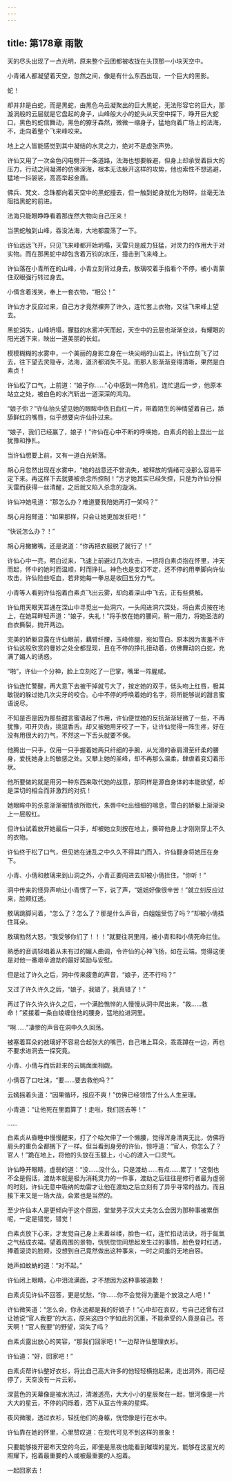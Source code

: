 ```yaml
---
---
---
```

title: 第178章 雨散
---





天的尽头出现了一点光明，原来整个云团都被收拢在头顶那一小块天空中。

小青诸人都凝望着天空，忽然之间，像是有什么东西出现，一个巨大的黑影。

蛇！

却并非是白蛇，而是黑蛇，由黑色乌云凝聚出的巨大黑蛇，无法形容它的巨大，那漩涡般的云层就是它盘起的身子，山峰般大小的蛇头从天空中探下，睁开巨大蛇口，黑色的蛇信舞动，黑色的獠牙森然，微微一缩身子，猛地向着广场上的法海，不，走向着整个飞来峰咬来。

地上之人皆能感觉到其中凝结的水灵之力，绝对不是虚张声势。

许仙又用了一次金色闪电劈开一条道路，法海也想要躲避，但身上却承受着巨大的压力，行动之间凝滞的仿佛深海，根本无法躲开这样的攻势，他也索性不想逃避，猛地一抖袈裟，高高举起金盾。

佛兵、梵文、念珠都向着天空中的黑蛇撞去，但一触到蛇身就化为粉碎，丝毫无法阻挡黑蛇的前进。

法海只能眼睁睁看着那庞然大物向自己压来！

当黑蛇触到山峰，吞没法海，大地都震荡了一下。

许仙远远飞开，只见飞来峰都开始坍塌，天雷只是威力狂猛，对灵力的作用大于对实物。而在那黑蛇中却包含着万钧的水压，撞击到飞来峰上。

许仙落在小青所在的山峰，小青立刻背过身去，敖璃咬着手指看个不停，被小青蒙住双眼强行转过身去。

小倩含着浅笑，奉上一套衣物，“相公！”

许仙方才反应过来，自己方才竟然裸奔了许久，连忙套上衣物，又往飞来峰上望去。

黑蛇消失，山峰坍塌，朦胧的水雾冲天而起，天空中的云层也渐渐变淡，有耀眼的阳光透下来，映出一道美丽的长虹。

模模糊糊的水雾中，一个美丽的身影立身在一块尖峭的山岩上，许仙立刻飞了过去，往下望去灵隐寺，法海，道济都消失不见。而那人影渐渐变得清晰，果然是白素贞！

许仙松了口气，上前道：“娘子你……”心中感到一阵危机，连忙退后一步，他原本站立之处，被白色的水汽斩出一道深深的鸿沟。

“娘子你？”许仙抬头望见她的眼眸中依旧血红一片，带着陌生的神情望着自己，舔舔鲜红的嘴唇，似乎想要向许仙扑过来。

“娘子，我们已经赢了，娘子！”许仙在心中不断的呼唤她，白素贞的脸上显出一丝犹豫和挣扎。

当许仙想要上前，又有一道白光斩落。

胡心月忽然出现在水雾中，“她的战意还不曾消失，被释放的情绪可没那么容易平定下来。再这样下去就要被杀念所控制！”方才她其实已经失控，只是为许仙分担天雷而获得一丝清醒，之后就又陷入杀念的漩涡。

许仙冲她吼道：“那怎么办？难道要我陪她再打一架吗？”

胡心月抱臂道：“如果那样，只会让她更加发狂吧！”

“快说怎么办？！”

胡心月撇撇嘴，还是说道：“你再把衣服脱了就行了！”

许仙心中一亮，明白过来，飞速上前避过几次攻击，一把将白素贞抱在怀里，冲天而起，怀中的她时而温顺，时而挣扎。神色也是变幻不定，还不停的用拳脚向许仙攻击，许仙险些呕血，若非她每一拳总是收回五分力气。

小青等人看到许仙抱着白素贞飞出云雾，却向着深山中飞去，正有些费解。

许仙用天眼天耳通在深山中寻觅出一处洞穴，一头闯进洞穴深处，将白素贞按在地上，在她耳畔轻声道：“娘子，失礼！”将手放在她的腰间，稍一用力，将她圣洁的白衣撕裂，抛开两边。

完美的娇躯显露在许仙眼前，藕臂纤腰，玉峰修腿，宛如雪白。原本因为害羞不许许仙这般欣赏的曼妙之处全都显现，且在不停的挣扎扭动着，仿佛舞动的白蛇，充满了媚人的诱惑。

“啪”，许仙一个分神，脸上立刻吃了一巴掌，嘴里一阵腥咸。

许仙连忙警醒，再大意下去被干掉就亏大了，按定她的双手，低头吻上红唇，极其敏锐的躲过她几次尖牙的咬合。心中不停的呼唤着她的名字，将所能够说的甜言蜜语说尽。

不知是否是因为那些甜言蜜语起了作用，许仙便觉她的反抗渐渐轻微了一些，不再犹豫，叩开贝齿，挑逗香舌。却又被她用牙咬了一下，让许仙觉得一阵生疼，好在没有用很大的力气，不然这一下舌头就要不保。

他腾出一只手，仅用一只手握着她两只纤细的手腕，从光滑的香肩滑至纤柔的腰身，爱抚她身上的敏感之处。又攀上她的圣峰，却不再那么温柔，肆虐着变幻着形状。

他所要做的就是用另一种东西来取代她的战意，那同样是源自身体的本能欲望，却是深切的相合而非激烈的对抗！

她眼眸中的杀意渐渐被情欲所取代，朱唇中吐出细细的喘息，雪白的娇躯上渐渐染上一层殷红。

但许仙试着放开她最后一只手，却被她立刻按在地上，撕碎他身上才刚刚穿上不久的衣物。

许仙终于松了口气，但见她在迷乱之中久久不得其门而入，许仙翻身将她压在身下。

小青、小倩和敖璃来到山洞之外，小青正要闯进去却被小倩拦住，“你听！”

洞中传来的怪异声响让小青愣了一下，说了声，“姐姐好像很辛苦！”就立刻反应过来，脸颊红透。

敖璃跳脚问着，“怎么了？怎么了？那是什么声音，白姐姐受伤了吗？”却被小倩捂住耳朵。

敖璃勃然大怒，“我受够你们了！！！”就要往洞里闯，被小青和和小倩死命拦住。

熟悉的音调轻唱着从未有过的媚人曲调，令许仙的心神飞扬，如在云端，觉得这便是对他一番艰辛渡劫的最好奖励与安慰。

但是过了许久之后，洞中传来疲惫的声音，“娘子，还不行吗？”

又过了许久许久之后，“娘子，我错了，我真错了！”

再过了许久许久许久之后，一个满脸憔悴的人慢慢从洞中爬出来，“救……救命！”紧接着一条白绫缠住他的腰身，猛地拉进洞里。

“啊……”凄惨的声音在洞中久久回荡。

被塞着耳朵的敖璃好不容易合起张大的嘴巴，自己堵上耳朵，乖乖蹲在一边，再也不要求进洞去一探究竟。

小青、小倩与而后赶来的云嫣面面相觑。

小倩吞了口吐沫，“要……要去救他吗？”

云嫣摇着头道：“因果循环，报应不爽！”仿佛已经领悟了什么人生至理。

小青道：“让他死在里面算了！走啦，我们回去等！”

……

白素贞从昏睡中慢慢醒来，打了个哈欠伸了一个懒腰，觉得浑身清爽无比，仿佛将肩头的重负全都搁下了一样。但当看到身旁的许仙，惊呼道：“官人，你怎么了？官人！”跪在地上，将他的头放在玉腿上，小心的渡入一口灵气。

许仙睁开眼睛，虚弱的道：“没……没什么，只是渡劫……有点……累了！”这倒也不全是假话，渡劫本就是极为消耗灵力的一件事，渡劫之后往往是修行者最为虚弱的时刻，许仙无意中吸纳的劫雷才让他在渡劫之后立刻有了异乎寻常的战力。而且接下来又是一场大战，会累也是当然的。

至少许仙本人是更倾向于这个原因，堂堂男子汉大丈夫怎么会因为那种事被累倒呢，一定是错觉，错觉！

白素贞放下心来，才发觉自己身上未着丝缕，脸色一红，连忙掐动法诀，将于氤氲之气结成衣裙。望着周围的景物，恍恍惚惚间想起发生过的事情，脸色登时红透，捧着滚烫的脸颊，没想到自己竟然做出这种事来，一时之间羞的无地自容。

她声如蚊蚋的道：“对不起。”

许仙闭上眼睛，心中泪流满面，才不想因为这种事被道歉！

白素贞见许仙不回答，更是忧愁，“你……你不会觉得为妻是个放浪之人吧！”

许仙微笑道：“怎么会，你永远都是我的好娘子！”心中却在哀叹，亏自己还曾有过让她说“官人我要”的大志，原来这四个字如此的沉重，不能承受的人竟是自己。苍天啊！“官人我要”的野望，消失了吗？

白素贞露出放心的笑容，“那我们回家吧！”一边帮许仙整理衣衫。

许仙道：“好，回家吧！”

白素贞帮许仙整好衣衫，将比自己高大许多的他轻轻横抱起来，走出洞外，雨已经停了，天空没有一片云彩。

深蓝色的天幕像是被水洗过，清澈透亮，大大小小的星辰聚在一起，银河像是一片大大的星云，不停的闪烁着，洒下从亘古传来的星辉。

夜风微暖，透过衣衫，轻抚他们的身躯，恍惚像是行在水中。

许仙靠在她的怀里，心里赞叹道：在现代可见不到这样的景象！

只要能够拨开密布天空的乌云，即便是黑夜也能看到璀璨的星光，能够在这星光的照耀下，抱着最重要的人或被最重要的人抱着。

一起回家去！